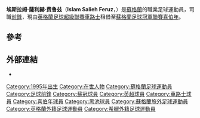 {{Infobox football biography
| name           = 菲路斯
| image          =
| caption        =
| fullname       = Islam Salieh Feruz<ref>{{cite web|title=List of Players under Written Contract Registered Between 01/01/2015 and 31/01/2015|url=http://www.thefa.com/~/media/files/thefaportal/governance-docs/registrations/january-2015.ashx|publisher=[[The_Football_Association|The Football Association]]|accessdate=24 May 2015|format=PDF|page=3|archive-date=2019-12-09|archive-url=https://web.archive.org/web/20191209100409/http://www.thefa.com/~/media/files/thefaportal/governance-docs/registrations/january-2015.ashx|dead-url=no}}</ref>
| birth_date     = {{birth date and age|1995|9|10|df=y}}
| birth_place    = [[索馬里|索馬里]][[基斯马尤|基斯马尤]]<ref>{{cite web |url=http://www.chelseafc.com/teams/on-loan-players/islam-feruz.html |title=存档副本 |accessdate=2015-09-15 |deadurl=yes |archiveurl=https://web.archive.org/web/20150701164921/http://www.chelseafc.com/teams/on-loan-players/islam-feruz.html |archivedate=2015-07-01 }}</ref>
| height         = {{height|m=1.63}}
| position       = [[前鋒|前鋒]]
| currentclub    = [[喜伯年足球會|喜伯年]]<br />(由[[車路士足球會|車路士]]借用)
| clubnumber     = 20
| youthyears1    = 2005–2011 |youthclubs1 = [[些路迪足球會|些路迪青年隊]]
| youthyears2    = 2011–2014 |youthclubs2 = [[車路士足球會|車路士青年隊]]
| years1         = 2014–
| clubs1         = [[車路士足球會|車路士]]             |caps1 = 0  |goals1 = 0
| years2         = 2014
| clubs2         = → [[OFI克里特|OFI克里特]]  (租借)            |caps2= 1  |goals2 = 0
| years3         = 2015
| clubs3         = → [[黑池足球會|黑池]]  (租借)        |caps3= 2  |goals3 = 0    
| years4         = 2015–
| clubs4         = → [[喜伯年足球會|喜伯年]]  (租借)     |caps4= 0  |goals4 = 0    
| nationalyears1 = 2009–2010 |nationalteam1 = [[蘇格蘭16歲以下足球代表隊|蘇格蘭U16]] |nationalcaps1 = 3 | nationalgoals1 = 1
| nationalyears2 = 2009–2012 |nationalteam2 = [[蘇格蘭17歲以下足球代表隊|蘇格蘭U17]] |nationalcaps2 = 18 | nationalgoals2 = 7
| nationalyears3 = 2012–     |nationalteam3 = [[蘇格蘭19歲以下足球代表隊|蘇格蘭U19]] |nationalcaps3 = 5 | nationalgoals3 = 3
| nationalyears4 = 2012–     |nationalteam4 = [[蘇格蘭20歲以下足球代表隊|蘇格蘭U20]] |nationalcaps4 = 1 |nationalgoals4 = 0
| nationalyears5 = 2012–     |nationalteam5 = [[蘇格蘭21歲以下足球代表隊|蘇格蘭U21]] |nationalcaps5 = 4  |nationalgoals5 = 2
| pcupdate       = 15:59, 30 April 2015 (UTC)
| ntupdate       = 16:39, 20 November 2013 (UTC)<ref>{{cite news |title=Islam Feruz |url=http://www.scottishfa.co.uk/football_player_profile.cfm?page=2492&playerID=87060&squadID=17 |work=scottishfa.co.uk |publisher=Scottish Football Association |accessdate=19 April 2012 |archive-date=2018-12-24 |archive-url=https://web.archive.org/web/20181224211407/https://www.scottishfa.co.uk/players/?pid=87060&lid=17 |dead-url=no }}</ref>
}}

'''埃斯拉姆·薩利赫·费鲁兹'''（'''Islam Salieh Feruz'''，{{bd|1995年|9月10日}}）是[[蘇格蘭|蘇格蘭]]的職業足球運動員，司職[[前鋒|前鋒]]，現由[[英格蘭足球超級聯賽|英格蘭足球超級聯賽]][[車路士足球會|車路士]]租借至[[蘇格蘭足球冠軍聯賽|蘇格蘭足球冠軍聯賽]][[喜伯年足球會|喜伯年]]。

==參考==
{{Reflist}}

==外部連結==
*{{soccerbase|id=77934}}

{{DEFAULTSORT:Feruz, Islam}}
[[Category:1995年出生|Category:1995年出生]]
[[Category:在世人物|Category:在世人物]]
[[Category:蘇格蘭足球運動員|Category:蘇格蘭足球運動員]]
[[Category:足球前鋒|Category:足球前鋒]]
[[Category:蘇冠球員|Category:蘇冠球員]]
[[Category:英超球員|Category:英超球員]]
[[Category:車路士球員|Category:車路士球員]]
[[Category:喜伯年球員|Category:喜伯年球員]]
[[Category:黑池球員|Category:黑池球員]]
[[Category:蘇格蘭旅外足球運動員|Category:蘇格蘭旅外足球運動員]]
[[Category:英格蘭外籍足球運動員|Category:英格蘭外籍足球運動員]]
[[Category:希臘外籍足球運動員|Category:希臘外籍足球運動員]]